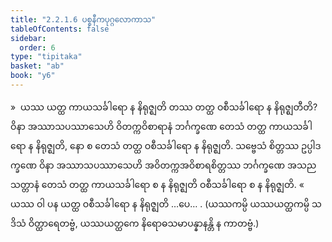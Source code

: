 ```yaml
---
title: "2.2.1.6 ပစ္စနီကပုဂ္ဂလောကာသ"
tableOfContents: false
sidebar:
  order: 6
type: "tipitaka"
basket: "ab"
book: "y6"
---
```



<DynamicBreadcrumb />

<Division number="86" book="y6" e="ch" v="34" p="28">

<Paragraph number="392" book="y6">
»  ယဿ ယတ္ထ ကာယသင်္ခါရော န နိရုဇ္ဈတိ တဿ တတ္ထ ဝစီသင်္ခါရော န နိရုဇ္ဈတီတိ?
</Paragraph>

<Paragraph number="393" book="y6">
ဝိနာ အဿာသပဿာသေဟိ ဝိတက္ကဝိစာရာနံ ဘင်္ဂက္ခဏေ တေသံ တတ္ထ ကာယသင်္ခါရော န နိရုဇ္ဈတိ, နော စ တေသံ တတ္ထ ဝစီသင်္ခါရော န နိရုဇ္ဈတိ. သဗ္ဗေသံ စိတ္တဿ ဥပ္ပါဒက္ခဏေ ဝိနာ အဿာသပဿာသေဟိ အဝိတက္ကအဝိစာရစိတ္တဿ ဘင်္ဂက္ခဏေ အသညသတ္တာနံ တေသံ တတ္ထ ကာယသင်္ခါရော စ န နိရုဇ္ဈတိ ဝစီသင်္ခါရော စ န နိရုဇ္ဈတိ.
</Paragraph>

<Paragraph number="394" book="y6">
«  ယဿ ဝါ ပန ယတ္ထ ဝစီသင်္ခါရော န နိရုဇ္ဈတိ …ပေ… .
</Paragraph>

<Paragraph number="395" book="y6">
(ယဿကမ္ပိ ယဿယတ္ထကမ္ပိ သဒိသံ ဝိတ္ထာရေတဗ္ဗံ, ယဿယတ္ထကေ နိရောဓသမာပန္နာနန္တိ န ကာတဗ္ဗံ.)
</Paragraph>
</Division>